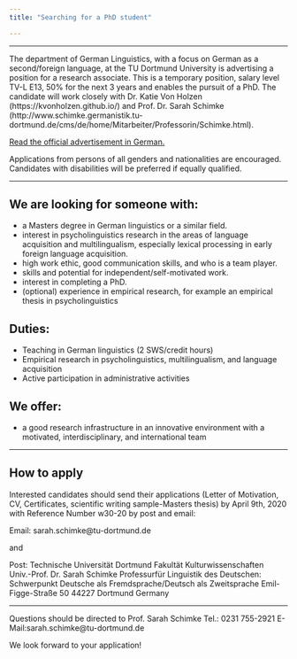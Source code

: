 ```yaml
---
title: "Searching for a PhD student"

---
```


----

The department of German Linguistics, with a focus on German as a second/foreign language,  at the TU Dortmund University is advertising a position for a research associate. This is a temporary position, salary level TV-L E13, 50% for the next 3 years and enables the pursuit of a PhD. The candidate will work closely with Dr. Katie Von Holzen (https://kvonholzen.github.io/) and Prof. Dr. Sarah Schimke (http://www.schimke.germanistik.tu-dortmund.de/cms/de/home/Mitarbeiter/Professorin/Schimke.html).

[Read the official advertisement in German.](https://service.tu-dortmund.de/documents/18/2120797/w30-20_FK15_1+Stelle+als+wiss.+Besch._E13+TV-L+50%25+befristet+f%C3%BCr+die+Dauer+von+3+Jahren.pdf/61c9ff7d-0852-9414-9c98-)

Applications from persons of all genders and nationalities are encouraged. Candidates with disabilities will be preferred if equally qualified.

----


## We are looking for someone with:
* a Masters degree in German linguistics or a similar field.
* interest in psycholinguistics research in the areas of language acquisition and multilingualism, especially lexical processing in early foreign language acquisition.
* high work ethic, good communication skills, and who is a team player.
* skills and potential for independent/self-motivated work.
* interest in completing a PhD.
* (optional) experience in empirical research, for example an empirical thesis in psycholinguistics

## Duties:
* Teaching in German linguistics (2 SWS/credit hours)
* Empirical research in psycholinguistics, multilingualism, and language acquisition
* Active participation in administrative activities

## We offer:
* a good research infrastructure in an innovative environment with a motivated, interdisciplinary, and international team

----

## How to apply

Interested candidates should send their applications (Letter of Motivation, CV, Certificates, scientific writing sample-Masters thesis) by April 9th, 2020 with Reference Number w30-20 by post and email:

Email: sarah.schimke@tu-dortmund.de

and

Post:
Technische Universität Dortmund
Fakultät Kulturwissenschaften
Univ.-Prof. Dr. Sarah Schimke
Professurfür Linguistik des Deutschen:
Schwerpunkt Deutsche als Fremdsprache/Deutsch als Zweitsprache
Emil-Figge-Straße 50
44227 Dortmund
Germany

----

Questions should be directed to Prof. Sarah Schimke
Tel.: 0231 755-2921
E-Mail:sarah.schimke@tu-dortmund.de

We look forward to your application!